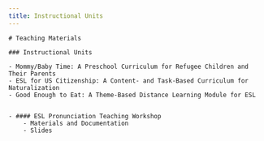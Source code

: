 ```yaml
---
title: Instructional Units
---
```


<BaseLayout title={frontmatter.title} current="/esl-teaching-materials">
    <HeaderBlock />

    # Teaching Materials

    ### Instructional Units

    - Mommy/Baby Time: A Preschool Curriculum for Refugee Children and Their Parents
    - ESL for US Citizenship: A Content- and Task-Based Curriculum for Naturalization
    - Good Enough to Eat: A Theme-Based Distance Learning Module for ESL


    - #### ESL Pronunciation Teaching Workshop
        - Materials and Documentation
        - Slides

</BaseLayout>
